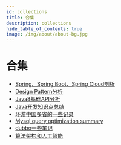```yaml
---
id: collections
title: 合集
description: collections
hide_table_of_contents: true
image: /img/about/about-bg.jpg
---
```




# 合集

* [Spring、Spring Boot、Spring Cloud剖析](https://spring-source-code-learning.gitbook.teaho.net)
* [Design Pattern分析](https://design-pattern-learning.gitbook.teaho.net)
* [Java8基础API分析](https://java-api-learning.gitbook.teaho.net)
* [Java开发知识点总结](https://offer-prepare.teaho.net)
* [环游中国多省的一些记录](https://travel-around-china.gitbook.teaho.net)
* [Mysql query optimization summary](https://mysql.gitbook.teaho.net)
* [dubbo一些笔记](https://dubbo-learning.gitbook.teaho.net)
* [算法架构和人工智能](/docs/ai-arch)

<Comment />

